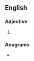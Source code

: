 ==English==

===Adjective===
{{head|en|adjective superlative form}}

# {{en-superlative of|balmy}}

===Anagrams===
* {{anagrams|en|a=abeilmst|bimetals|lambiest|timbales}}